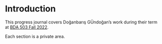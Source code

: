 # Introduction {.unnumbered}

<!-- DO NOT TOUCH THIS PART EXCEPT FILLING YOUR OR YOUR GROUP's NAME -->

This progress journal covers Doğanbarış GÜndoğan's work during their term at [BDA 503 Fall 2022](https://mef-bda503.github.io/fall22/).

Each section is a private area.

<!-- IF THIS IS A GROUP UNCOMMENT BELOW -->

<!-- # Group Members

+ [Member 1](Member 1's Progress Journal URL with https://)  
+ [Member 2](Member 2's Progress Journal URL with https://)
+ [Member 3](Member 3's Progress Journal URL with https://)

# Group Project Details

Our group project is [PROJECT NAME]. [SHORT DESCRIPTION] -->
